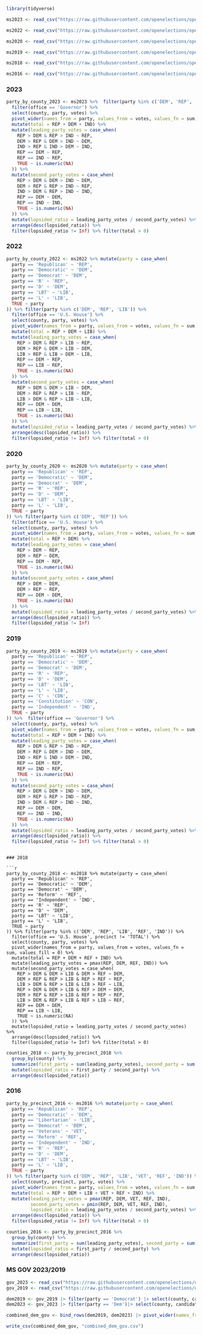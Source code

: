 ```r
library(tidyverse)
```

```r
ms2023 <- read_csv("https://raw.githubusercontent.com/openelections/openelections-data-ms/master/2023/20231107__ms__general__precinct.csv")

ms2022 <- read_csv("https://raw.githubusercontent.com/openelections/openelections-data-ms/master/2022/20221108__ms__general__precinct.csv")

ms2020 <- read_csv("https://raw.githubusercontent.com/openelections/openelections-data-ms/master/2020/20201103__ms__general__precinct.csv")

ms2019 <- read_csv("https://raw.githubusercontent.com/openelections/openelections-data-ms/master/2019/20191105__ms__general__precinct.csv")

ms2018 <- read_csv("https://raw.githubusercontent.com/openelections/openelections-data-ms/master/2018/20181106__ms__general__precinct.csv")

ms2016 <- read_csv("https://raw.githubusercontent.com/openelections/openelections-data-ms/master/2016/20161108__ms__general__precinct.csv")
```
### 2023

```r
party_by_county_2023 <- ms2023 %>%  filter(party %in% c('DEM', 'REP', 'IND')) %>% 
  filter(office == 'Governor') %>% 
  select(county, party, votes) %>% 
  pivot_wider(names_from = party, values_from = votes, values_fn = sum, values_fill = 0) %>% 
  mutate(total = REP + DEM + IND) %>% 
  mutate(leading_party_votes = case_when(
    REP > DEM & REP > IND ~ REP,
    DEM > REP & DEM > IND ~ DEM,
    IND > REP & IND > DEM ~ IND,
    REP == DEM ~ REP,
    REP == IND ~ REP,
    TRUE ~ is.numeric(NA)
  )) %>% 
  mutate(second_party_votes = case_when(
    REP > DEM & DEM > IND ~ DEM,
    DEM > REP & REP > IND ~ REP,
    IND > DEM & REP > IND ~ IND,
    REP == DEM ~ DEM,
    REP == IND ~ IND,
    TRUE ~ is.numeric(NA)
  )) %>%
  mutate(lopsided_ratio = leading_party_votes / second_party_votes) %>%
  arrange(desc(lopsided_ratio)) %>% 
  filter(lopsided_ratio != Inf) %>% filter(total > 0)
```

### 2022

```r
party_by_county_2022 <- ms2022 %>% mutate(party = case_when(
  party == 'Republican' ~ 'REP',
  party == 'Democratic' ~ 'DEM',
  party == 'Democrat' ~ 'DEM',
  party == 'R' ~ 'REP',
  party == 'D' ~ 'DEM',
  party == 'LBT' ~ 'LIB',
  party == 'L' ~ 'LIB',
  TRUE ~ party
)) %>% filter(party %in% c('DEM', 'REP', 'LIB')) %>% 
  filter(office == 'U.S. House') %>% 
  select(county, party, votes) %>% 
  pivot_wider(names_from = party, values_from = votes, values_fn = sum, values_fill = 0) %>% 
  mutate(total = REP + DEM + LIB) %>% 
  mutate(leading_party_votes = case_when(
    REP > DEM & REP > LIB ~ REP,
    DEM > REP & DEM > LIB ~ DEM,
    LIB > REP & LIB > DEM ~ LIB,
    REP == DEM ~ REP,
    REP == LIB ~ REP,
    TRUE ~ is.numeric(NA)
  )) %>% 
  mutate(second_party_votes = case_when(
    REP > DEM & DEM > LIB ~ DEM,
    DEM > REP & REP > LIB ~ REP,
    LIB > DEM & REP > LIB ~ LIB,
    REP == DEM ~ DEM,
    REP == LIB ~ LIB,
    TRUE ~ is.numeric(NA)
  )) %>%
  mutate(lopsided_ratio = leading_party_votes / second_party_votes) %>%
  arrange(desc(lopsided_ratio)) %>% 
  filter(lopsided_ratio != Inf) %>% filter(total > 0)
```





### 2020

```r
party_by_county_2020 <- ms2020 %>% mutate(party = case_when(
  party == 'Republican' ~ 'REP',
  party == 'Democratic' ~ 'DEM',
  party == 'Democrat' ~ 'DEM',
  party == 'R' ~ 'REP',
  party == 'D' ~ 'DEM',
  party == 'LBT' ~ 'LIB',
  party == 'L' ~ 'LIB',
  TRUE ~ party
)) %>% filter(party %in% c('DEM', 'REP')) %>% 
  filter(office == 'U.S. House') %>% 
  select(county, party, votes) %>% 
  pivot_wider(names_from = party, values_from = votes, values_fn = sum, values_fill = 0) %>% 
  mutate(total = REP + DEM) %>% 
  mutate(leading_party_votes = case_when(
    REP > DEM ~ REP,
    DEM > REP ~ DEM,
    REP == DEM ~ REP,
    TRUE ~ is.numeric(NA)
  )) %>% 
  mutate(second_party_votes = case_when(
    REP > DEM ~ DEM,
    DEM > REP ~ REP,
    REP == DEM ~ DEM,
    TRUE ~ is.numeric(NA)
  )) %>%
  mutate(lopsided_ratio = leading_party_votes / second_party_votes) %>%
  arrange(desc(lopsided_ratio)) %>% 
  filter(lopsided_ratio != Inf)
```

### 2019

```r
party_by_county_2019 <- ms2019 %>% mutate(party = case_when(
  party == 'Republican' ~ 'REP',
  party == 'Democratic' ~ 'DEM',
  party == 'Democrat' ~ 'DEM',
  party == 'R' ~ 'REP',
  party == 'D' ~ 'DEM',
  party == 'LBT' ~ 'LIB',
  party == 'L' ~ 'LIB',
  party == 'C' ~ 'CON',
  party == 'Constitution' ~ 'CON',
  party == 'Independent' ~ 'IND',
  TRUE ~ party
)) %>%  filter(office == 'Governor') %>% 
  select(county, party, votes) %>% 
  pivot_wider(names_from = party, values_from = votes, values_fn = sum, values_fill = 0) %>% 
  mutate(total = REP + DEM + IND) %>% 
  mutate(leading_party_votes = case_when(
    REP > DEM & REP > IND ~ REP,
    DEM > REP & DEM > IND ~ DEM,
    IND > REP & IND > DEM ~ IND,
    REP == DEM ~ REP,
    REP == IND ~ REP,
    TRUE ~ is.numeric(NA)
  )) %>% 
  mutate(second_party_votes = case_when(
    REP > DEM & DEM > IND ~ DEM,
    DEM > REP & REP > IND ~ REP,
    IND > DEM & REP > IND ~ IND,
    REP == DEM ~ DEM,
    REP == IND ~ IND,
    TRUE ~ is.numeric(NA)
  )) %>%
  mutate(lopsided_ratio = leading_party_votes / second_party_votes) %>%
  arrange(desc(lopsided_ratio)) %>% 
  filter(lopsided_ratio != Inf) %>% filter(total > 0)
```
```

### 2018

```r
party_by_county_2018 <- ms2018 %>% mutate(party = case_when(
  party == 'Republican' ~ 'REP',
  party == 'Democratic' ~ 'DEM',
  party == 'Democrat' ~ 'DEM',
  party == 'Reform' ~ 'REF',
  party == 'Independent' ~ 'IND',
  party == 'R' ~ 'REP',
  party == 'D' ~ 'DEM',
  party == 'LBT' ~ 'LIB',
  party == 'L' ~ 'LIB',
  TRUE ~ party
)) %>% filter(party %in% c('DEM', 'REP', 'LIB', 'REF', 'IND')) %>% 
  filter(office == 'U.S. House', precinct != 'TOTAL') %>% 
  select(county, party, votes) %>% 
  pivot_wider(names_from = party, values_from = votes, values_fn = sum, values_fill = 0) %>% 
  mutate(total = REP + DEM + REF + IND) %>% 
  mutate(leading_party_votes = pmax(REP, DEM, REF, IND)) %>% 
  mutate(second_party_votes = case_when(
    REP > DEM & DEM > LIB & DEM > REF ~ DEM,
    DEM > REP & REP > LIB & REP > REF ~ REP,
    LIB > DEM & REP > LIB & LIB > REF ~ LIB,
    REP > DEM & DEM > LIB & REF > DEM ~ DEM,
    DEM > REP & REP > LIB & REF > REP ~ REP,
    LIB > DEM & REP > LIB & REF > LIB ~ REF,
    REP == DEM ~ DEM,
    REP == LIB ~ LIB,
    TRUE ~ is.numeric(NA)
  )) %>%
  mutate(lopsided_ratio = leading_party_votes / second_party_votes) %>%
  arrange(desc(lopsided_ratio)) %>% 
  filter(lopsided_ratio != Inf) %>% filter(total > 0)
```

```r
counties_2018 <- party_by_precinct_2018 %>% 
  group_by(county) %>% 
  summarize(first_party = sum(leading_party_votes), second_party = sum(second_party_votes)) %>% 
  mutate(lopsided_ratio = first_party / second_party) %>% 
  arrange(desc(lopsided_ratio))
```

### 2016

```r
party_by_precinct_2016 <- ms2016 %>% mutate(party = case_when(
  party == 'Republican' ~ 'REP',
  party == 'Democratic' ~ 'DEM',
  party == 'Libertarian' ~ 'LIB',
  party == 'Democrat' ~ 'DEM',
  party == 'Veterans' ~ 'VET',
  party == 'Reform' ~ 'REF',
  party == 'Independent' ~ 'IND',
  party == 'R' ~ 'REP',
  party == 'D' ~ 'DEM',
  party == 'LBT' ~ 'LIB',
  party == 'L' ~ 'LIB',
  TRUE ~ party
)) %>% filter(party %in% c('DEM', 'REP', 'LIB', 'VET', 'REF', 'IND')) %>% 
  select(county, precinct, party, votes) %>% 
  pivot_wider(names_from = party, values_from = votes, values_fn = sum, values_fill = 0) %>% 
  mutate(total = REP + DEM + LIB + VET + REF + IND) %>% 
  mutate(leading_party_votes = pmax(REP, DEM, VET, REF, IND),
         second_party_votes = pmin(REP, DEM, VET, REF, IND),
         lopsided_ratio = leading_party_votes / second_party_votes) %>%
  arrange(desc(lopsided_ratio)) %>% 
  filter(lopsided_ratio != Inf) %>% filter(total > 0)
```

```r
counties_2016 <- party_by_precinct_2016 %>% 
  group_by(county) %>% 
  summarize(first_party = sum(leading_party_votes), second_party = sum(second_party_votes)) %>% 
  mutate(lopsided_ratio = first_party / second_party) %>% 
  arrange(desc(lopsided_ratio))
```


### MS GOV 2023/2019

```r
gov_2023 <- read_csv("https://raw.githubusercontent.com/openelections/openelections-data-ms/master/2023/20231107__ms__general__county.csv") |> filter(office == 'Governor')
gov_2019 <- read_csv("https://raw.githubusercontent.com/openelections/openelections-data-ms/master/2019/20191105__ms__general__county.csv") |> filter(office == 'Governor')
```
```r
dem2019 <- gov_2019 |> filter(party == 'Democrat') |> select(county, candidate, votes)
dem2023 <- gov_2023 |> filter(party == 'Dem')|> select(county, candidate, votes)

combined_dem_gov <- bind_rows(dem2019, dem2023) |> pivot_wider(names_from = candidate, values_from = votes) |> mutate(diff = `Brandon Presley` - `Jim Hood`) |> mutate(pct_diff = diff/`Jim Hood`*100)

write_csv(combined_dem_gov, "combined_dem_gov.csv")

```

